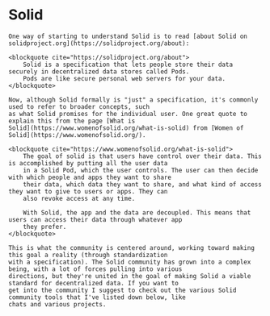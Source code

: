 
<Content>
    <h1 className="title">Solid</h1>

    One way of starting to understand Solid is to read [about Solid on
    solidproject.org](https://solidproject.org/about):

    <blockquote cite="https://solidproject.org/about">
        Solid is a specification that lets people store their data securely in decentralized data stores called Pods.
        Pods are like secure personal web servers for your data.
    </blockquote>

    Now, although Solid formally is "just" a specification, it's commonly used to refer to broader concepts, such
    as what Solid promises for the individual user. One great quote to explain this from the page [What is
    Solid](https://www.womenofsolid.org/what-is-solid) from [Women of Solid](https://www.womenofsolid.org/).

    <blockquote cite="https://www.womenofsolid.org/what-is-solid">
        The goal of solid is that users have control over their data. This is accomplished by putting all the user data
        in a Solid Pod, which the user controls. The user can then decide with which people and apps they want to share
        their data, which data they want to share, and what kind of access they want to give to users or apps. They can
        also revoke access at any time.

        With Solid, the app and the data are decoupled. This means that users can access their data through whatever app
        they prefer.
    </blockquote>

    This is what the community is centered around, working toward making this goal a reality (through standardization
    with a specification). The Solid community has grown into a complex being, with a lot of forces pulling into various
    directions, but they're united in the goal of making Solid a viable standard for decentralized data. If you want to
    get into the community I suggest to check out the various Solid community tools that I've listed down below, like
    chats and various projects.
</Content>
